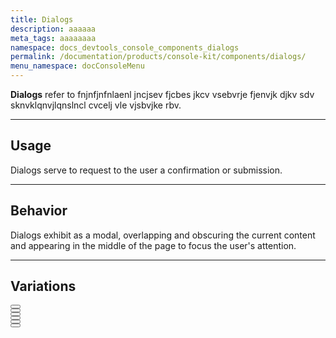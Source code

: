 ```yaml
---
title: Dialogs
description: aaaaaa
meta_tags: aaaaaaaa
namespace: docs_devtools_console_components_dialogs
permalink: /documentation/products/console-kit/components/dialogs/
menu_namespace: docConsoleMenu
---
```



**Dialogs** refer to fnjnfjnfnlaenl jncjsev fjcbes jkcv vsebvrje fjenvjk djkv sdv sknvklqnvjlqnslncl cvcelj vle vjsbvjke rbv.

---

## Usage

Dialogs serve to request to the user a confirmation or submission.

---

## Behavior

Dialogs exhibit as a modal, overlapping and obscuring the current content and appearing in the middle of the page to focus the user's attention.

---

## Variations

<Button href="/en/documentation/products/console-kit/components/dialogs/critical-destructive-dialog/" text="Critical Destructive Dialog" variant="secondary"></Button>
<br />
<Button href="#" text="Non-Critical Destructive Dialog" variant="secondary"></Button>
<br />
<Button href="#" text="Clone Dialog" variant="secondary"></Button>
<br />
<Button href="#" text="Unsaved Changes Dialog" variant="secondary"></Button>
<br />
<Button href="#" text="Attention Dialog" variant="secondary"></Button>
<br />
<Button href="#" text="InfoTooltip" variant="secondary"></Button>



